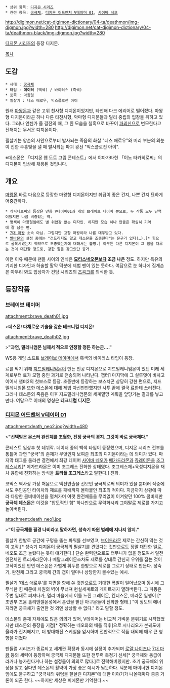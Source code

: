  * 상위 항목: [[디지몬 시리즈]]
 * 관련 항목: [[궁극체]], [[디지몬 어드벤처 V테이머 01]], [[사이바 네오]]

'''{{{+1 デスモン / DEATHMON}}}'''

http://digimon.net/cat-digimon-dictionary/04-ta/deathmon/img-digmon.jpg?width=280 http://digimon.net/cat-digimon-dictionary/04-ta/deathmon-black/img-digmon.jpg?width=280

[[디지몬 시리즈]]의 등장 디지몬.

[[목차]]

== 도감 ==
 * 세대 : [[궁극체]]
 * 타입 : '''데이터''' (백색) / 바이러스 (흑색)
 * 종족 : [[마왕]]형
 * 필살기 : 데스 애로우, 익스플로전 아이

원래 [[마왕몬]]과 같은 고위 천사형 디지몬이었지만, 타천해 다크 에리어로 떨어졌다. 마왕형 디지몬이라곤 하나 다른 타천사형, 악마형 디지몬들과 달리 중립의 입장을 취하고 있다. 그러나 언젠가 올 결전의 때, 그 흰 모습을 칠흑으로 바꾸어 [[파괴신]]으로 변모한다고 전해지는 무서운 디지몬이다.

필살기는 양손의 사안으로부터 발사되는 죽음의 화살 "데스 애로우"와 머리 부분의 외눈이 진한 주홍빛을 낼 때 발사되는 파괴 광선 "익스플로전 아이".

※데스몬은 「디지몬 웹 도트 그림 콘테스트」에서 야마가타현 「이노 타카히로씨」의 디지몬이 입상해 채용된 것입니다.

== 개요 ==
[[마왕몬]] 바로 다음으로 등장한 마왕형 디지몬이지만 취급이 좋은 건지, 나쁜 건지 묘하게 어중간하다.

 * 캐릭터로써의 등장은 만화 V테이머01과 게임 브레이브 테이머 뿐으로, 두 작품 모두 단역이었지만 나름 비중있는 역.
 * 명색이 마왕형임에도 별 위압감 없는 디자인. 하지만 모습 하나 만큼은 확실히 기억에 잘 남는 편.
 * [[7대 마왕]] 소속 아님. 그렇지만 고참 마왕이라 나름 대우받고 있다.
 * [[발바몬]]의 설정 중에는 "건드리지도 않고 데스몬을 조종한다"는 문구가 있다(…).[* 힘으로 굴복시켰는지 책략으로 조종했는지에 대해서는 불명.] 아무튼 다른 디지몬이 그 힘을 다루는 것이 대단할 정도로, 강한 힘을 갖고있단 증거.

이런 이유 때문에 팬들 사이의 인식은 '''[[묘티스네오몬]]보다 조금 나은''' 정도. 하지만 특유의 기괴한 디자인과 하술할 활약 덕분에 제법 팬이 있는 듯하다. 여담으로 눈 하나에 집게손은 아무리 봐도 입상자가 건담 시리즈의 [[즈곡크]]를 의식한 듯.

== 등장작품 ==

=== 브레이브 테이머 ===

attachment:brave_death01.jpg

>'''데스몬! 다채로운 기술을 갖춘 테크니컬 디지몬!'''

attachment:brave_death02.jpg

>'''"과연, 밀레니엄몬 님께서 적으로 인정할 정돈 하는군…."'''

WS용 게임 소프트 [[브레이브 테이머]]에서 흑색의 바이러스 타입이 등장.

료를 막기 위해 [[지드밀레니엄몬]]이 만든 인공 디지몬으로 지드밀레니엄몬이 있던 미래 세계로부터 료가 모험 중인 과거로 전송되어 나타난다. 챕터1 마지막에 그 실루엣이 비치고 이어서 챕터2의 첫보스로 등장. 초중반에 등장하는 보스치곤 상당히 강한 편으로, 지드밀레니엄몬 또한 데스몬에 대해 제법 자신만만했지만 사투 끝에 결국 료한테 쓰러진다. 그러나 데스몬의 죽음은 이후 지드밀레니엄몬의 세계멸망 계획을 앞당기는 결과를 낳고만다. 여담으로 이때의 명칭은 '''테크니컬 디지몬'''.



=== [[디지몬 어드벤처 V테이머 01]] ===

attachment:death_neo2.jpg?width=480

>'''"선택받은 몬스터 완전체를 초월한, 진정 궁극의 경지. 그것이 바로 궁극체다."'''

콘테스트 입상후 첫 데뷔작. 데이터 종의 백색 타입이 등장했으며, 디지몬 시리즈 전부를 통틀어 과연 "궁극"의 존재가 무엇인지 보여준 최초의 디지몬이라는 데 의미가 있다. 마지막 태그를 둘러싼 결전에서 최강 테이머 [[사이바 네오]]가 [[메가드라몬]]과 [[쥬레이몬]]을 [[조그레스]]시켜[* 메가드라몬은 이미 조그레스 진화한 상태였다. 조그레스체+육성디지몬을 재차 융합해 진화하는 방식을 '''트리플 조그레스'''라고 말한다.] 진화.

코믹스 역사상 가장 처음으로 액션연출을 선보인 궁극체로써 의미가 있을 뿐더러 작중에서도 주인공인 타이치와 제로를 패배까지 몰아붙인 최초의 적이다. 지금까지 상황에 따라 다양한 콤비네이션을 펼쳐가며 여럿 완전체들을 무리없이 이겨왔던 100% 콤비지만 '''궁극체 데스몬'''은 이것을 "압도적인 힘" 하나만으로 무력화시켜 그야말로 제로를 가지고 놀아버린다. 



attachment:death_neo1.jpg

>'''"이 궁극체를 필경 나비라고 말하자면, 성숙기 따윈 벌레에 지나지 않지."'''

필살기 한발로 공간에 구멍을 뚫는 파워를 선보였고, [[브이드라몬]] 제로는 간신히 막는 것이 고작.[* 성숙기 디지몬이 궁극체의 필살기를 견뎠다는 것만으로도 정말 대단한 일로, 네오도 조금 놀랐다는 듯이 얘기한다.] 단순 완력만으로도 터무니가 없을 정도여서 일전 완전체인 트리케라몬이나 메탈그레이몬조차도 제로를 상대로 간신히 우위를 잡는 것이 고작이었던 반면 데스몬은 가볍게 휘두른 한방으로 제로를 그로기 상태로 만든다. 성숙기, 완전체 그리고 궁극체 간의 갭이 얼마나 상당한지 볼수있는 예시.
  
필살기 '데스 애로우'를 지면을 향해 쏜 것만으로도 거대한 폭발이 일어났으며 동시에 그 무식한 힘 때문에 차원의 벽이 무너져 현실세계로의 게이트까지 열려버린다. 그 파동은 주변 일대로 펴져나가, 멀리 마을에서 이를 느낀 그레이몬, 켄터스몬, 메라몬 일행이 [* 초반부 즈음 홀리엔젤몬성에서 훈련을 받던 아구몬들이 진화한 형태.] "이 정도의 에너지라면 궁극체가 출연한 것 외엔 상상할 수 없다." 라고 말할 정도.

데스몬의 존재 자체에도 많은 의의가 있어, V테이머는 비교적 가벼운 분위기로 시작했었지만 데스몬의 등장을 기점[* 정확히는 네오와의 배틀 직후]으로 시나리오가 본궤도에 올라가 진지해지고, 더 방대해진 스케일을 암시하며 전반적으로 작품 내외에 매우 큰 영향을 끼쳤다


펜들럼 시리즈가 종료되고 세계관 확장과 동시에 설정이 추가되며 [[로얄 나이츠]]나 [[7대 마왕]] 등의 세력이 등장하며 궁극체 디지몬들 또한 전투력 측정기 신세[* 궁극체와 동급이라거나 능가한다거나 하는 설정들이 의외로 많다.]로 전락해버렸지만. 초기 궁극체의 위상을 알고 싶다면 데스몬의 활약이 가장 좋은 예시가 될듯하다. 덕분에 마이너한 디지몬임에도 불구하고 "궁극체의 위엄을 잘살린 디지몬"에 대한 이야기가 나올때마다 종종 거론이 되곤 한다. ~~하지만 세상은 피에몬만 기억한다.~~
